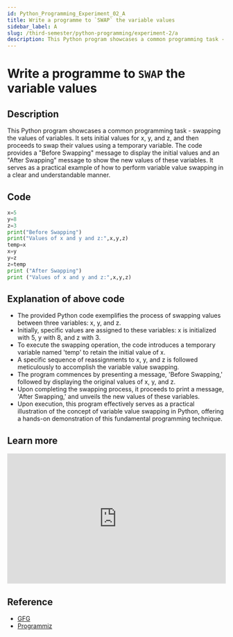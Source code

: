 ```yaml
---
id: Python_Programming_Experiment_02_A
title: Write a programme to `SWAP` the variable values
sidebar_label: A
slug: /third-semester/python-programming/experiment-2/a
description: This Python program showcases a common programming task - swapping the values of variables. It sets initial values for x, y, and z, and then proceeds to swap their values using a temporary variable. The code provides a "Before Swapping" message to display the initial values and an "After Swapping" message to show the new values of these variables. It serves as a practical example of how to perform variable value swapping in a clear and understandable manner.
---
```


# Write a programme to `SWAP` the variable values

## Description

This Python program showcases a common programming task - swapping the values of variables. It sets initial values for x, y, and z, and then proceeds to swap their values using a temporary variable. The code provides a "Before Swapping" message to display the initial values and an "After Swapping" message to show the new values of these variables. It serves as a practical example of how to perform variable value swapping in a clear and understandable manner.

## Code

```python title="program2a.py"
x=5
y=8
z=3
print("Before Swapping")
print("Values of x and y and z:",x,y,z)
temp=x
x=y
y=z
z=temp
print ("After Swapping")
print ("Values of x and y and z:",x,y,z)
```

## Explanation of above code

- The provided Python code exemplifies the process of swapping values between three variables: x, y, and z.
- Initially, specific values are assigned to these variables: x is initialized with 5, y with 8, and z with 3.
- To execute the swapping operation, the code introduces a temporary variable named 'temp' to retain the initial value of x.
- A specific sequence of reassignments to x, y, and z is followed meticulously to accomplish the variable value swapping.
- The program commences by presenting a message, 'Before Swapping,' followed by displaying the original values of x, y, and z.
- Upon completing the swapping process, it proceeds to print a message, 'After Swapping,' and unveils the new values of these variables.
- Upon execution, this program effectively serves as a practical illustration of the concept of variable value swapping in Python, offering a hands-on demonstration of this fundamental programming technique.

## Learn more

<iframe
  width="100%"
  height="300px"
  src="https://www.youtube.com/embed/3dpJrMtxYeo"
  title="#13 Python Tutorial for Beginners | Swap 2 Variables in Python"
  frameborder="0"
  allow="accelerometer; autoplay; clipboard-write; encrypted-media; gyroscope; picture-in-picture; web-share"
  allowfullscreen
></iframe>

## Reference

- [GFG](https://www.geeksforgeeks.org/python-program-to-swap-two-variables/)
- [Programmiz](https://www.programiz.com/python-programming/examples/swap-variables)
